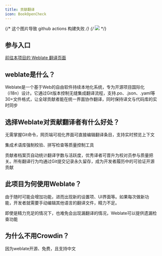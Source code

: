 ```yaml
---
title: 贡献翻译
icon: BookOpenCheck
---
```


{/* 这个图片导致 github actions 构建失败 */}
{/* [![](https://hosted.weblate.org/widget/project-graph/287x66-black.png)](https://hosted.weblate.org/engage/project-graph/) */}

## 参与入口

[前往本项目的 Weblate 翻译页面](https://hosted.weblate.org/engage/project-graph/)

## weblate是什么？

Weblate是一个基于Web的自由软件持续本地化系统，专为开源项目国际化（i18n）设计。它通过Git版本控制无缝集成翻译流程，支持.po、.json、.yaml等30+文件格式，让全球贡献者能在统一界面协作翻译，同时保持译文与代码库的实时同步

## 选择Weblate对贡献翻译者有什么好处？

无需掌握Git命令，网页端可视化界面可直接编辑翻译条目，支持实时预览上下文

集成术语库强制校验、拼写检查等质量控制工具

贡献者档案页自动统计翻译字数与活跃度，优秀译者可晋升为校对员参与质量把关。所有翻译行为均通过Git提交记录永久留存，成为开发者履历中的可验证开源贡献

## 此项目为何使用Weblate？

由于随时可能会增加功能，进而出现新的设置项、UI界面等。如果每次做新功能，开发者就需要手动编辑其他语言的翻译文件，精力不足。

即使是精力充足的情况下，也难免会出现漏翻译的情况，Weblate可以提供遗漏检查功能

## 为什么不用Crowdin？

因为weblate开源、免费，且支持中文
